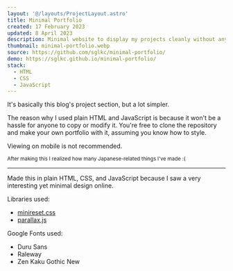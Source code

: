 ```yaml
---
layout: '@/layouts/ProjectLayout.astro'
title: Minimal Portfolio
created: 17 February 2023
updated: 8 April 2023
description: Minimal website to display my projects cleanly without any fancy libraries
thumbnail: minimal-portfolio.webp
source: https://github.com/sglkc/minimal-portfolio/
demo: https://sglkc.github.io/minimal-portfolio/
stack:
  - HTML
  - CSS
  - JavaScript
---
```


It's basically this blog's project section, but a lot simpler.

The reason why I used plain HTML and JavaScript is because it won't be a hassle
for anyone to copy or modify it. You're free to clone the repository and make
your own portfolio with it, assuming you know how to style.

Viewing on mobile is not recommended.

<small>
After making this I realized how many Japanese-related things I've made :(
</small>

---

Made this in plain HTML, CSS, and JavaScript because I saw a very interesting
yet minimal design online.

Libraries used:
- [minireset.css](https://github.com/jgthms/minireset.css)
- [parallax.js](https://github.com/wagerfield/parallax)

Google Fonts used:
- Duru Sans
- Raleway
- Zen Kaku Gothic New
